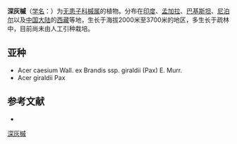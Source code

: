 {{Speciesbox
| name = 深灰槭
| status = 
| status_system = 
| image =
| genus = Acer
| species = caesium
| authority = Wall. ex Brandis
| subdivision_ranks =[[亚种|亚种]]
| subdivision =
* 深灰槭 ''A. c.'' subsp. ''caesium''
* [[太白深灰槭|太白深灰槭]] ''A. c.'' subsp. ''giraldii''
}}

'''深灰槭'''（[[学名|学名]]：{{lang|la|''Acer caesium''}}）为[[无患子科|无患子科]][[槭属|槭属]]的植物。分布在[[印度|印度]]、[[孟加拉|孟加拉]]、[[巴基斯坦|巴基斯坦]]、[[尼泊尔|尼泊尔]]以及[[中国大陆|中国大陆]]的[[西藏|西藏]]等地，生长于海拔2000米至3700米的地区，多生长于疏林中，目前尚未由人工引种栽培。

== 亚种 ==
* Acer caesium Wall. ex Brandis ssp. giraldii (Pax) E. Murr.
* Acer giraldii Pax

== 参考文献 ==
<div class="references-small">
* {{cite web| url =http://www.bioinfo.cn/db05/KmzwSpecies.php?action=view&id=216| title =深灰槭（原亚种）| work =《中国高等植物数据库全库》| publisher =中国科学院微生物研究所| author =昆明植物研究所| accessdate =2009-02-21| deadurl =yes| archiveurl =https://web.archive.org/web/20160304235523/http://www.bioinfo.cn/db05/KmzwSpecies.php?action=view&id=216| archivedate =2016-03-04}}
</div>
{{Taxonbar|from=Q6760145}}

[[Category:枫属|深灰槭]]


{{植物小作品}}